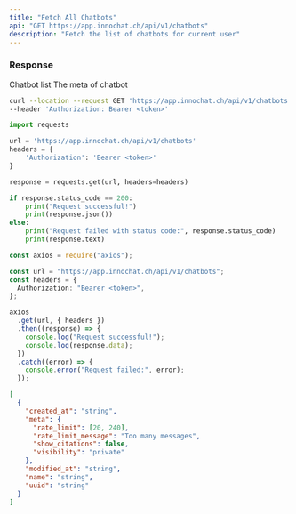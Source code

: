 ```yaml
---
title: "Fetch All Chatbots"
api: "GET https://app.innochat.ch/api/v1/chatbots"
description: "Fetch the list of chatbots for current user"
---
```


### Response

<ResponseField name="" type="object[]">
Chatbot list
<Expandable title="Chatbot properties">
<ResponseField name="created_at" type="string"/>

<ResponseField name="meta" type="object">
  The meta of chatbot
  <Expandable title="Toggle object">
    <ResponseField name="rate_limit" type="[number, number]" />
    <ResponseField name="rate_limit_message" type="string" />
    <ResponseField name="show_citation" type="boolean" />
    <ResponseField name="visibility" type="string" />
  </Expandable>
</ResponseField>

<ResponseField name="modified_at" type="string" />

<ResponseField name="name" type="string" />
<ResponseField name="uuid" type="string" />

</Expandable>
</ResponseField>

<RequestExample>

```bash Curl
curl --location --request GET 'https://app.innochat.ch/api/v1/chatbots' \
--header 'Authorization: Bearer <token>'
```

```py Python
import requests

url = 'https://app.innochat.ch/api/v1/chatbots'
headers = {
    'Authorization': 'Bearer <token>'
}

response = requests.get(url, headers=headers)

if response.status_code == 200:
    print("Request successful!")
    print(response.json())
else:
    print("Request failed with status code:", response.status_code)
    print(response.text)
```

```ts JavaScript
const axios = require("axios");

const url = "https://app.innochat.ch/api/v1/chatbots";
const headers = {
  Authorization: "Bearer <token>",
};

axios
  .get(url, { headers })
  .then((response) => {
    console.log("Request successful!");
    console.log(response.data);
  })
  .catch((error) => {
    console.error("Request failed:", error);
  });
```

</RequestExample>

<ResponseExample>

```json Response
[
  {
    "created_at": "string",
    "meta": {
      "rate_limit": [20, 240],
      "rate_limit_message": "Too many messages",
      "show_citations": false,
      "visibility": "private"
    },
    "modified_at": "string",
    "name": "string",
    "uuid": "string"
  }
]
```

</ResponseExample>
